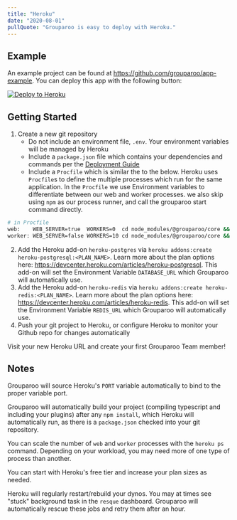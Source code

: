 ```yaml
---
title: "Heroku"
date: "2020-08-01"
pullQuote: "Grouparoo is easy to deploy with Heroku."
---
```


## Example

An example project can be found at https://github.com/grouparoo/app-example. You can deploy this app with the following button:

[![Deploy to Heroku](https://www.herokucdn.com/deploy/button.svg)](https://heroku.com/deploy?template=https://github.com/grouparoo/app-example)

## Getting Started

1. Create a new git repository
   - Do not include an environment file, `.env`. Your environment variables will be managed by Heroku
   - Include a `package.json` file which contains your dependencies and commands per the [Deployment Guide](/docs/deployment)
   - Include a `Procfile` which is similar the to the below. Heroku uses `Procfile`s to define the multiple processes which run for the same application. In the `Procfile` we use Environment variables to differentiate between our web and worker processes. we also skip using `npm` as our process runner, and call the grouparoo start command directly.

```bash
# in Procfile
web:    WEB_SERVER=true  WORKERS=0  cd node_modules/@grouparoo/core && ./bin/start
worker: WEB_SERVER=false WORKERS=10 cd node_modules/@grouparoo/core && ./bin/start
```

2. Add the Heroku add-on `heroku-postgres` via `heroku addons:create heroku-postgresql:<PLAN_NAME>`. Learn more about the plan options here: https://devcenter.heroku.com/articles/heroku-postgresql. This add-on will set the Environment Variable `DATABASE_URL` which Grouparoo will automatically use.
3. Add the Heroku add-on `heroku-redis` via `heroku addons:create heroku-redis:<PLAN_NAME>`. Learn more about the plan options here: https://devcenter.heroku.com/articles/heroku-redis. This add-on will set the Environment Variable `REDIS_URL` which Grouparoo will automatically use.
4. Push your git project to Heroku, or configure Heroku to monitor your Github repo for changes automatically

Visit your new Heroku URL and create your first Grouparoo Team member!

## Notes

Grouparoo will source Heroku's `PORT` variable automatically to bind to the proper variable port.

Grouparoo will automatically build your project (compiling typescript and including your plugins) after any `npm install`, which Heroku will automatically run, as there is a `package.json` checked into your git repository.

You can scale the number of `web` and `worker` processes with the `heroku ps` command. Depending on your workload, you may need more of one type of process than another.

You can start with Heroku's free tier and increase your plan sizes as needed.

Heroku will regularly restart/rebuild your dynos. You may at times see "stuck" background task in the `resque` dashboard. Grouparoo will automatically rescue these jobs and retry them after an hour.
